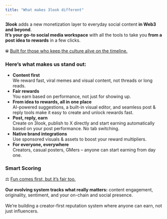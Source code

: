 ```yaml
---
title: "What makes 3look different"
---
```


**3look** adds a new monetization layer to everyday social content **in Web3 and beyond**. \
**It’s your go-to social media workspace** with all the tools to take you **from a post idea to rewards** in a few clicks.\
\
⦿ <u>Built for those who keep the culture alive on the timeline.</u>

### **Here’s what makes us stand out:**

- **Content first**\
  We reward fast, viral memes and visual content, not threads or long reads.
- **Fair rewards**\
  You earn based on performance, not just for showing up.
- **From idea to rewards, all in one place**\
  AI-powered suggestions, a built-in visual editor, and seamless post & reply tools make it easy to create and unlock rewards fast.
- **Post, reply, earn**\
  Create on 3look, publish to X directly and start earning automatically based on your post performance. No tab switching.
- **Native brand integrations**\
  Use sponsored visuals & assets to boost your reward multipliers.
- **For everyone, everywhere**\
  Creators, casual posters, GMers – anyone can start earning from day one.

### **Smart Scoring**

⚖️ <u>Fun comes first, but it’s fair too</u>_<u>.</u>_\
\
**Our evolving system tracks what really matters:** content engagement, originality, sentiment, and your on-chain and social presence.\
\
We’re building a creator-first reputation system where anyone can earn, not just influencers.